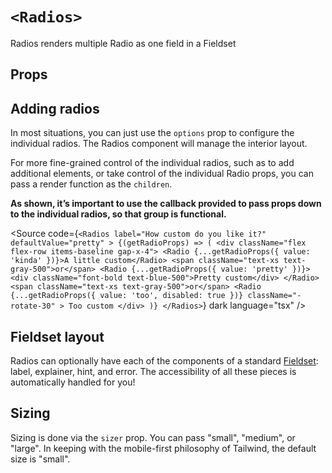 

<Meta of={Stories} />

# `<Radios>`

Radios renders multiple Radio as one field in a Fieldset

## Props

<ArgTypes of={Stories} sort="requiredFirst" />

## Adding radios

In most situations, you can just use the `options` prop to configure the
individual radios. The Radios component will manage the interior layout.

<Canvas of={Stories.StandardLayout} sourceState="shown" />

For more fine-grained control of the individual radios, such as to add
additional elements, or take control of the individual Radio props, you can pass
a render function as the `children`.

<strong>
  As shown, it’s important to use the callback provided to pass props down to
  the individual radios, so that group is functional.
</strong>

<Canvas of={Stories.CustomLayout} sourceState="none" />

<Source
  code={`
    <Radios
      label="How custom do you like it?"
      defaultValue="pretty"
    >
      {(getRadioProps) => (
        <div className="flex flex-row items-baseline gap-x-4">
          <Radio {...getRadioProps({ value: 'kinda' })}>A little custom</Radio>
          <span className="text-xs text-gray-500">or</span>
          <Radio {...getRadioProps({ value: 'pretty' })}>
            <div className="font-bold text-blue-500">Pretty custom</div>
          </Radio>
          <span className="text-xs text-gray-500">or</span>
          <Radio
            {...getRadioProps({ value: 'too', disabled: true })}
            className="-rotate-30"
          >
            Too custom
          </div>
      )}
    </Radios>
  `}
  dark
  language="tsx"
/>

## Fieldset layout

Radios can optionally have each of the components of a standard
[Fieldset](/docs/components-fieldset--docs): label, explainer, hint, and error.
The accessibility of all these pieces is automatically handled for you!

<Canvas of={Stories.Fieldset} />

## Sizing

Sizing is done via the `sizer` prop. You can pass "small", "medium", or "large".
In keeping with the mobile-first philosophy of Tailwind, the default size is
"small".

<Canvas of={Stories.AllSizes} />
